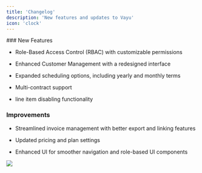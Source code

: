 ```yaml
---
title: 'Changelog'
description: 'New features and updates to Vayu'
icon: 'clock'
---
```


<Update label="2025.6.1" description="v1.0.0">
  ### New Features

  * Role-Based Access Control (RBAC) with customizable permissions

  * Enhanced Customer Management with a redesigned interface

  * Expanded scheduling options, including yearly and monthly terms

  * Multi-contract support

  * line item disabling functionality

  ### Improvements

  * Streamlined invoice management with better export and linking features

  * Updated pricing and plan settings

  * Enhanced UI for smoother navigation and role-based UI components
</Update>

<Frame>
  <img src="/assets/favicon.png" />
</Frame>
